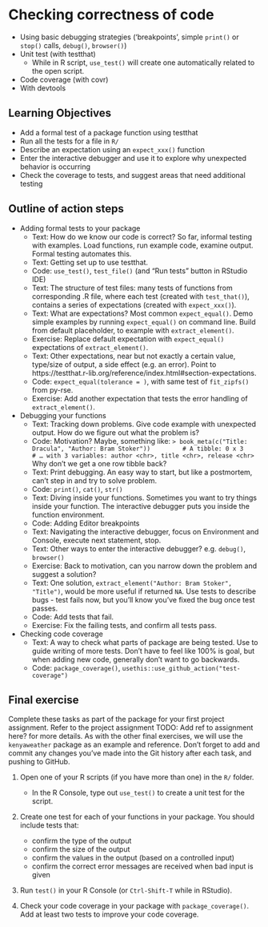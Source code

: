 # Checking correctness of code

- Using basic debugging strategies ('breakpoints', simple `print()` or `stop()`
calls, `debug()`, `browser()`)
- Unit test (with testthat)
    - While in R script, `use_test()` will create one automatically related to
    the open script.
- Code coverage (with covr)
- With devtools

## Learning Objectives

* Add a formal test of a package function using testthat
* Run all the tests for a file in `R/`
* Describe an expectation using an `expect_xxx()` function
* Enter the interactive debugger and use it to explore why unexpected behavior is occurring
* Check the coverage to tests, and suggest areas that need additional testing

## Outline of action steps 

* Adding formal tests to your package
    * Text: How do we know our code is correct? So far, informal testing with examples.  Load functions, run example code, examine output. Formal testing automates this.
    * Text: Getting set up to use testthat. 
    * Code: `use_test()`, `test_file()` (and "Run tests" button in RStudio IDE)
    * Text: The structure of test files: many tests of functions from corresponding .R file, where each test (created with `test_that()`), contains a series of expectations (created with `expect_xxx()`).
    * Text: What are expectations? Most common `expect_equal()`. Demo simple examples by running `expect_equal()` on command line.  Build from default placeholder, to example with `extract_element()`.  
    * Exercise: Replace default expectation with `expect_equal()` expectations of `extract_element()`. 
    * Text: Other expectations,  near but not exactly a certain value, type/size of output, a side effect (e.g. an error). Point to https://testthat.r-lib.org/reference/index.html#section-expectations. 
    * Code: `expect_equal(tolerance = )`, with same test of `fit_zipfs()` from py-rse.
    * Exercise: Add another expectation that tests the error handling of `extract_element()`.

* Debugging your functions
    * Text: Tracking down problems.  Give code example with unexpected output.  How do we figure out what the problem is? 
    * Code: Motivation? Maybe, something like:
        ```
        > book_meta(c("Title: Dracula", "Author: Bram Stoker"))  
        # A tibble: 0 x 3  
        # … with 3 variables: author <chr>, title <chr>, release <chr>  
        ```
    Why don't we get a one row tibble back?
    * Text: Print debugging. An easy way to start, but like a postmortem, 
    can't step in and try to solve problem.
    * Code: `print()`, `cat()`, `str()`
    * Text: Diving inside your functions. Sometimes you want to try things inside your function. The interactive debugger puts you inside the function environment.
    * Code: Adding Editor breakpoints
    * Text: Navigating the interactive debugger, focus on Environment and Console, execute next statement, stop.
    * Text: Other ways to enter the interactive debugger? e.g. `debug()`, `browser()`
    * Exercise: Back to motivation, can you narrow down the problem and suggest
    a solution?
    * Text: One solution, `extract_element("Author: Bram Stoker", "Title")`, would be more useful if returned `NA`. Use tests to describe bugs - test fails now, but you'll know you've fixed the bug once test passes.
    * Code: Add tests that fail.
    * Exercise: Fix the failing tests, and confirm all tests pass. 
    
* Checking code coverage
    * Text: A way to check what parts of package are being tested. Use to guide writing of more tests.  Don't have to feel like 100% is goal, but when adding new code, generally don't want to go backwards.
    * Code: `package_coverage()`, `usethis::use_github_action("test-coverage")`
    <!-- I think I remember we are heading towards GitHub actions over Travis, hence `use_github_action` not `use_coverage()`  -->

## Final exercise {#06-final-exercise}

Complete these tasks as part of the package for your first project assignment.
Refer to the project assignment TODO: Add ref to assignment here?
for more details. As with the other final exercises,
we will use the `kenyaweather` package as an example and reference.
Don't forget to add and commit any changes you've made into the Git history
after each task, and pushing to GitHub.

1. Open one of your R scripts (if you have more than one) in the `R/` folder.
    - In the R Console, type out `use_test()` to create a unit test for the script.

1. Create one test for each of your functions in your package. You should
include tests that:
    - confirm the type of the output
    - confirm the size of the output
    - confirm the values in the output (based on a controlled input)
    - confirm the correct error messages are received when bad input is given

1. Run `test()` in your R Console (or `Ctrl-Shift-T` while in RStudio).

3. Check your code coverage in your package with `package_coverage()`.  Add at
least two tests to improve your code coverage.
